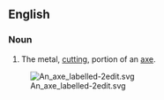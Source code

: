 ==English==

===Noun===
{{en-noun}}
{{wikipedia|axe}}

# The metal, [[cutting]], portion of an [[axe]].

[[Image:An axe labelled-2edit.svg|right]]